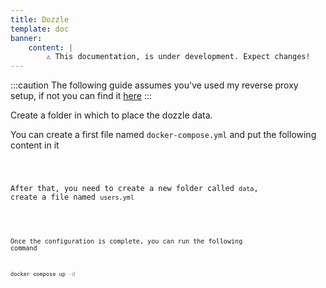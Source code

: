 ```yaml
---
title: Dozzle
template: doc
banner:
    content: |
        ⚠️ This documentation, is under development. Expect changes!
---
```


:::caution
The following guide assumes you've used my reverse proxy setup, if not you can find it <a href="/tools/nginx-proxy/">here</a>
:::


Create a folder in which to place the dozzle data.

You can create a first file named `docker-compose.yml` and put the following content in it


<Code code={content} lang="yml" title="docker-compose.yml" />

After that, you need to create a new folder called `data`, create a file named `users.yml`



<Code code={contentUser} lang="yml" title="data/users.yml" />

Once the configuration is complete, you can run the following command

```bash
docker compose up -d
```
